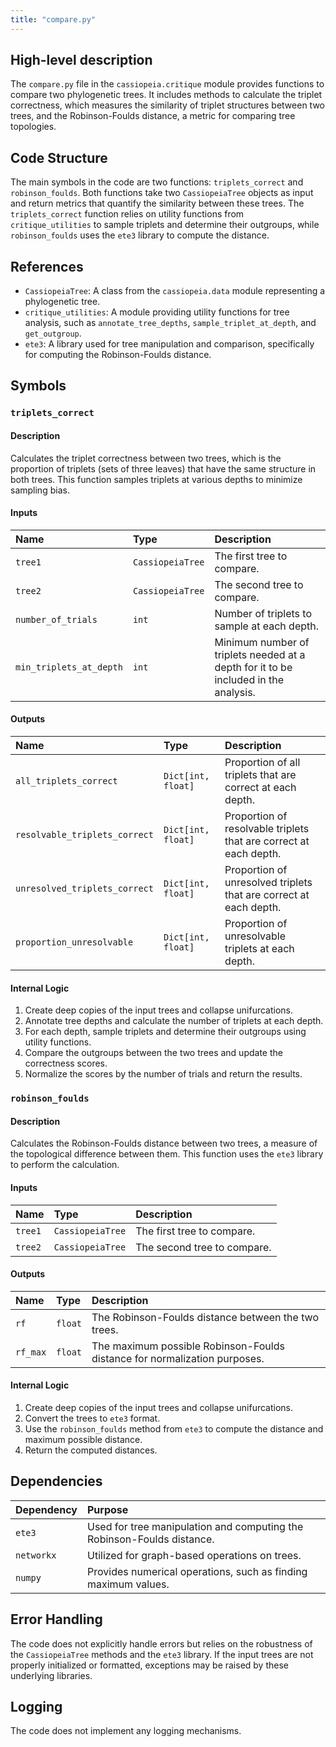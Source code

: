 ```yaml
---
title: "compare.py"
---
```


## High-level description

The `compare.py` file in the `cassiopeia.critique` module provides functions to compare two phylogenetic trees. It includes methods to calculate the triplet correctness, which measures the similarity of triplet structures between two trees, and the Robinson-Foulds distance, a metric for comparing tree topologies.

## Code Structure

The main symbols in the code are two functions: `triplets_correct` and `robinson_foulds`. Both functions take two `CassiopeiaTree` objects as input and return metrics that quantify the similarity between these trees. The `triplets_correct` function relies on utility functions from `critique_utilities` to sample triplets and determine their outgroups, while `robinson_foulds` uses the `ete3` library to compute the distance.

## References

- `CassiopeiaTree`: A class from the `cassiopeia.data` module representing a phylogenetic tree.
- `critique_utilities`: A module providing utility functions for tree analysis, such as `annotate_tree_depths`, `sample_triplet_at_depth`, and `get_outgroup`.
- `ete3`: A library used for tree manipulation and comparison, specifically for computing the Robinson-Foulds distance.

## Symbols

### `triplets_correct`
#### Description
Calculates the triplet correctness between two trees, which is the proportion of triplets (sets of three leaves) that have the same structure in both trees. This function samples triplets at various depths to minimize sampling bias.

#### Inputs
| Name                  | Type             | Description                                                                 |
|:----------------------|:-----------------|:----------------------------------------------------------------------------|
| `tree1`               | `CassiopeiaTree` | The first tree to compare.                                                  |
| `tree2`               | `CassiopeiaTree` | The second tree to compare.                                                 |
| `number_of_trials`    | `int`            | Number of triplets to sample at each depth.                                 |
| `min_triplets_at_depth` | `int`          | Minimum number of triplets needed at a depth for it to be included in the analysis. |

#### Outputs
| Name                          | Type            | Description                                                                 |
|:------------------------------|:----------------|:----------------------------------------------------------------------------|
| `all_triplets_correct`        | `Dict[int, float]` | Proportion of all triplets that are correct at each depth.                  |
| `resolvable_triplets_correct` | `Dict[int, float]` | Proportion of resolvable triplets that are correct at each depth.           |
| `unresolved_triplets_correct` | `Dict[int, float]` | Proportion of unresolved triplets that are correct at each depth.           |
| `proportion_unresolvable`     | `Dict[int, float]` | Proportion of unresolvable triplets at each depth.                          |

#### Internal Logic
1. Create deep copies of the input trees and collapse unifurcations.
2. Annotate tree depths and calculate the number of triplets at each depth.
3. For each depth, sample triplets and determine their outgroups using utility functions.
4. Compare the outgroups between the two trees and update the correctness scores.
5. Normalize the scores by the number of trials and return the results.

### `robinson_foulds`
#### Description
Calculates the Robinson-Foulds distance between two trees, a measure of the topological difference between them. This function uses the `ete3` library to perform the calculation.

#### Inputs
| Name   | Type             | Description                        |
|:-------|:-----------------|:-----------------------------------|
| `tree1`| `CassiopeiaTree` | The first tree to compare.         |
| `tree2`| `CassiopeiaTree` | The second tree to compare.        |

#### Outputs
| Name   | Type   | Description                                                                 |
|:-------|:-------|:----------------------------------------------------------------------------|
| `rf`   | `float`| The Robinson-Foulds distance between the two trees.                         |
| `rf_max` | `float` | The maximum possible Robinson-Foulds distance for normalization purposes. |

#### Internal Logic
1. Create deep copies of the input trees and collapse unifurcations.
2. Convert the trees to `ete3` format.
3. Use the `robinson_foulds` method from `ete3` to compute the distance and maximum possible distance.
4. Return the computed distances.

## Dependencies

| Dependency | Purpose                                                                 |
|:-----------|:------------------------------------------------------------------------|
| `ete3`     | Used for tree manipulation and computing the Robinson-Foulds distance.  |
| `networkx` | Utilized for graph-based operations on trees.                           |
| `numpy`    | Provides numerical operations, such as finding maximum values.          |

## Error Handling

The code does not explicitly handle errors but relies on the robustness of the `CassiopeiaTree` methods and the `ete3` library. If the input trees are not properly initialized or formatted, exceptions may be raised by these underlying libraries.

## Logging

The code does not implement any logging mechanisms.